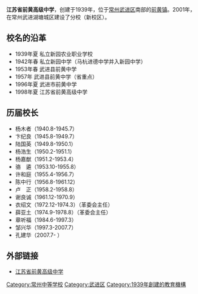 '''江苏省前黄高级中学'''，创建于1939年，位于[[常州|常州]][[武进区|武进区]]南部的[[前黄镇|前黄镇]]。2001年，在常州武进湖塘城区建设了分校（新校区）。

==校名的沿革==

*1939年夏  私立新园农业职业学校 
*1942年春  私立新园中学（马杭进德中学并入新园中学）  
*1953年春  武进县前黄中学 
*1957年    武进县前黄中学（省重点） 
*1996年夏  武进市前黄中学 
*1998年夏  江苏省前黄高级中学

==历届校长==

*杨木者（1940.8-1945.7）
*卞纪良（1945.8-1949.7）
*陆国英（1949.8-1950.1）
*杨浩生（1950.2-1951.1）
*杨嘉猷（1951.2-1953.4）
*骆　遴（1953.10-1955.8）
*许和庭（1955.4-1956.7）
*陈中行（1956.8-1961.12）
*卢　正（1958.2-1958.8）
*谢良诚（1961.12-1970.9）
*衣绍文（1972.12-1974.3）（革委会主任）
*薛亚土（1974.9-1978.8）（革委会主任）
*章听福（1984.6-1997.3）
*邹兴华（1997.3-2007.7）
*孔建华（2007.7-     ）

==外部链接==
*[https://web.archive.org/web/20070408194228/http://www.qhsms.com.cn/home/ 江苏省前黄高级中学]

{{江苏省四星级高中}}{{常州|state=autocollapse}}
[[Category:常州中等学校|Category:常州中等学校]]
[[Category:武进区|Category:武进区]]
[[Category:1939年創建的教育機構|Category:1939年創建的教育機構]]
